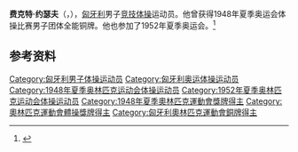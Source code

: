 {{NoteTA|G1=Sports}}
{{eastern name order|[[匈牙利语|匈牙利语]]}}

'''费克特·约瑟夫'''（{{lang-hu|Fekete József}}，{{bd|1923年|2月27日|1987年|8月4日}}），[[匈牙利|匈牙利]]男子[[竞技体操|竞技体操]]运动员。他曾获得1948年夏季奥运会体操比赛男子团体全能铜牌。他也参加了1952年夏季奥运会。<ref>{{Cite web|title=József FEKETE|url=https://www.olympic.org/jozsef-fekete|accessdate=2021-03-25|work=International Olympic Committee}}</ref>

== 参考资料 ==
{{reflist}}

{{Authority control}}
{{DEFAULTSORT:Fekete, József}}
[[Category:匈牙利男子体操运动员|Category:匈牙利男子体操运动员]]
[[Category:匈牙利奥运体操运动员|Category:匈牙利奥运体操运动员]]
[[Category:1948年夏季奥林匹克运动会体操运动员|Category:1948年夏季奥林匹克运动会体操运动员]]
[[Category:1952年夏季奥林匹克运动会体操运动员|Category:1952年夏季奥林匹克运动会体操运动员]]
[[Category:1948年夏季奧林匹克運動會獎牌得主|Category:1948年夏季奧林匹克運動會獎牌得主]]
[[Category:奧林匹克運動會體操獎牌得主|Category:奧林匹克運動會體操獎牌得主]]
[[Category:匈牙利奧林匹克運動會銅牌得主|Category:匈牙利奧林匹克運動會銅牌得主]]